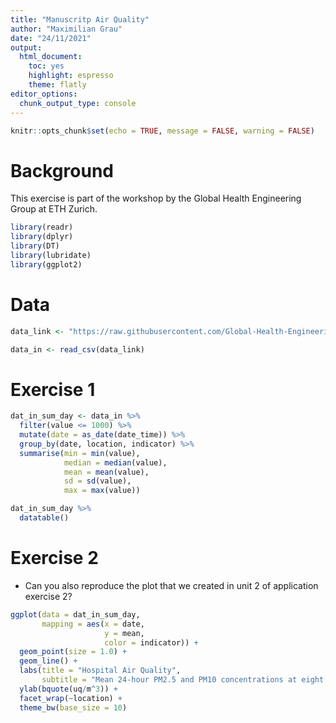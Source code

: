 ```yaml
---
title: "Manuscritp Air Quality"
author: "Maximilian Grau"
date: "24/11/2021"
output: 
  html_document: 
    toc: yes
    highlight: espresso
    theme: flatly
editor_options: 
  chunk_output_type: console
---
```


```r
knitr::opts_chunk$set(echo = TRUE, message = FALSE, warning = FALSE)
```

# Background

This exercise is part of the workshop by the Global Health Engineering Group at ETH Zurich.

```r

library(readr)
library(dplyr)
library(DT)
library(lubridate)
library(ggplot2)

```

# Data

```r

data_link <- "https://raw.githubusercontent.com/Global-Health-Engineering/manuscript-hospital-air-quality/main/data/intermediate/malawi-hospitals-air-quality.csv"

data_in <- read_csv(data_link)

```

# Exercise 1

```r

dat_in_sum_day <- data_in %>% 
  filter(value <= 1000) %>% 
  mutate(date = as_date(date_time)) %>% 
  group_by(date, location, indicator) %>% 
  summarise(min = min(value),
            median = median(value),
            mean = mean(value),
            sd = sd(value),
            max = max(value))


```

```r

dat_in_sum_day %>%
  datatable()


```

# Exercise 2

- Can you also reproduce the plot that we created in unit 2 of application exercise 2?

```r

ggplot(data = dat_in_sum_day,
       mapping = aes(x = date, 
                     y = mean, 
                     color = indicator)) +
  geom_point(size = 1.0) +
  geom_line() +
  labs(title = "Hospital Air Quality",
       subtitle = "Mean 24-hour PM2.5 and PM10 concentrations at eight locations") +
  ylab(bquote(uq/m^3)) +
  facet_wrap(~location) +
  theme_bw(base_size = 10) 

```

